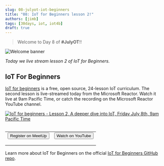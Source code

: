 ```yaml
---
slug: 08-julyot-iot-beginners
title: "08: IoT for Beginners lesson 2!"
authors: [jimb]
tags: [30days, iot, iot4b]
draft: true
---
```


<head>
  <meta name="twitter:url" content="https://julyot.dev/blog/08-julyot-iot-beginners" />
  <meta name="twitter:title" content="IoT for Beginners lesson 2" />
  <meta name="twitter:description" content="Join us for a deeper dive into IoT devices as part of our live streamed IoT for Beginners lessons" />
  <meta name="twitter:image" content="https://julyot.dev/img/png/JulyOT-banner-8-iot-beginners.png" />
  <meta name="twitter:card" content="summary_large_image" />
  <meta name="twitter:creator" content="@jimbobbennett" />
  <meta name="twitter:site" content="@AzureAdvocates" /> 
  <link rel="canonical" href="https://julyot.dev/blog/08-julyot-iot-beginners" />
</head>

> Welcome to Day 8 of **#JulyOT**!!

![Welcome banner](/img/png/JulyOT-banner-8-iot-beginners.png)

_Today we live stream lesson 2 of IoT for Beginners._

## IoT For Beginners

[IoT for beginners](https://aka.ms/iot-beginners) is a free, open source, 24-lesson IoT curriculum. The second lesson is live-streamed today from the Microsoft Reactor. Watch it live at 9am Pacific Time, or catch the recording on the Microsoft Reactor YouTube channel.

<a href='https://www.meetup.com/Microsoft-Reactor-Redmond/events/286453697/'>
<img src='https://www.meetup.com/_next/image/?url=https%3A%2F%2Fsecure-content.meetupstatic.com%2Fimages%2Fclassic-events%2F504717148%2F676x380.webp&w=3840&q=75'  alt='IoT for beginners - Lesson 2, A deeper dive into IoT, Friday July 8th, 9am Pacific Time'/>
</a>&nbsp;

<table>
<tr style={{border:'0px', 'background-color':'#00000000'}}>
    <td style={{border:'0px', 'text-align': 'center'}}>
        <form action="https://www.meetup.com/Microsoft-Reactor-Redmond/events/286453697" target="_blank">
            <input type="submit" value="Register on MeetUp" class="clean-btn button button--primary margin-left--md"/>
        </form>
    </td>
    <td style={{border:'0px', 'text-align': 'center'}}>
        <form action="https://aka.ms/IoTforbeginnersLess2" target="_blank">
            <input type="submit" value="Watch on YouTube" class="clean-btn button button--secondary margin-left--md"/>
        </form>
    </td>
</tr>
</table>

Learn more about IoT for Beginners on the official [IoT for Beginners GitHub repo](https://aka.ms/iot-beginners).
